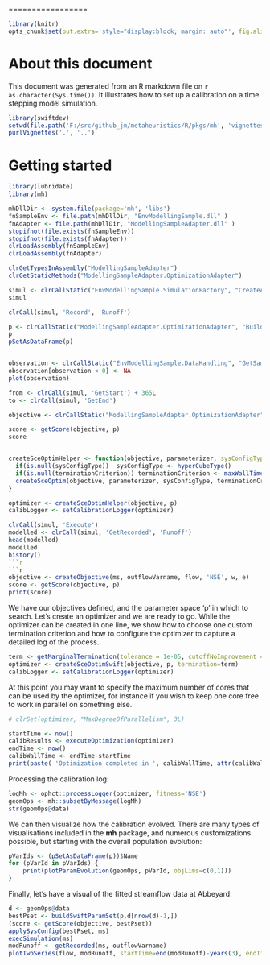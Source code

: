 <!--
%\VignetteEngine{knitr}
%\VignetteIndexEntry{Getting started with the 'mh' package}
-->

=================

```r
library(knitr)
opts_chunk$set(out.extra='style="display:block; margin: auto"', fig.align="center", fig.width=10, fig.height=8, dev='png')
```

# About this document

This document was generated from an R markdown file on `r as.character(Sys.time())`. It illustrates how to set up a calibration on a time stepping model simulation.

```r
library(swiftdev)
setwd(file.path('F:/src/github_jm/metaheuristics/R/pkgs/mh', 'vignettes'))
purlVignettes('.', '..')
```

# Getting started

```r
library(lubridate)
library(mh)

mhDllDir <- system.file(package='mh', 'libs')
fnSampleEnv <- file.path(mhDllDir, "EnvModellingSample.dll" )
fnAdapter <- file.path(mhDllDir, "ModellingSampleAdapter.dll" )
stopifnot(file.exists(fnSampleEnv))
stopifnot(file.exists(fnAdapter))
clrLoadAssembly(fnSampleEnv)
clrLoadAssembly(fnAdapter)

clrGetTypesInAssembly("ModellingSampleAdapter")
clrGetStaticMethods("ModellingSampleAdapter.OptimizationAdapter")

simul <- clrCallStatic("EnvModellingSample.SimulationFactory", "CreateAwbmSimulation", TRUE)
simul

clrCall(simul, 'Record', 'Runoff')

p <- clrCallStatic("ModellingSampleAdapter.OptimizationAdapter", "BuildParameterSpace", simul)
p
pSetAsDataFrame(p)


observation <- clrCallStatic("EnvModellingSample.DataHandling", "GetSampleRunoff")
observation[observation < 0] <- NA
plot(observation)

from <- clrCall(simul, 'GetStart') + 365L
to <- clrCall(simul, 'GetEnd')

objective <- clrCallStatic("ModellingSampleAdapter.OptimizationAdapter", "BuildEvaluator", simul, observation, from, to, "ss")

score <- getScore(objective, p)
score


createSceOptimHelper <- function(objective, parameterizer, sysConfigType = NULL, terminationCriterion = NULL) {
  if(is.null(sysConfigType))  sysConfigType <- hyperCubeType()
  if(is.null(terminationCriterion)) terminationCriterion <- maxWallTimeTermination(sysConfigType)
  createSceOptim(objective, parameterizer, sysConfigType, terminationCriterion)
}

optimizer <- createSceOptimHelper(objective, p)
calibLogger <- setCalibrationLogger(optimizer)

clrCall(simul, 'Execute')
modelled <- clrCall(simul, 'GetRecorded', 'Runoff')
head(modelled)
modelled
history()
```r


```r
objective <- createObjective(ms, outflowVarname, flow, 'NSE', w, e)
score <- getScore(objective, p)
print(score)
```

We have our objectives defined, and the parameter space 'p' in which to search. Let's create an optimizer and we are ready to go. While the optimizer can be created in one line, we show how to choose one custom termination criterion and how to configure the optimizer to capture a detailed log of the process.

```r
term <- getMarginalTermination(tolerance = 1e-05, cutoffNoImprovement = 7, maxHours = 1.5) 
optimizer <- createSceOptimSwift(objective, p, termination=term)
calibLogger <- setCalibrationLogger(optimizer)
```

At this point you may want to specify the maximum number of cores that can be used by the optimizer, for instance if you wish to keep one core free to work in parallel on something else.

```r
# clrSet(optimizer, "MaxDegreeOfParallelism", 3L)
```

```r
startTime <- now()
calibResults <- executeOptimization(optimizer)
endTime <- now()
calibWallTime <- endTime-startTime
print(paste( 'Optimization completed in ', calibWallTime, attr(calibWallTime, 'units')))
```

Processing the calibration log:

```r
logMh <- ophct::processLogger(optimizer, fitness='NSE')
geomOps <- mh::subsetByMessage(logMh)
str(geomOps@data)
```

We can then visualize how the calibration evolved. There are many types of visualisations included in the **mh** package, and numerous customizations possible, but starting with the overall population evolution:

```r
pVarIds <- (pSetAsDataFrame(p))$Name
for (pVarId in pVarIds) {
	print(plotParamEvolution(geomOps, pVarId, objLims=c(0,1)))
}
```

Finally, let's have a visual of the fitted streamflow data at Abbeyard:

```r
d <- geomOps@data
bestPset <- buildSwiftParamSet(p,d[nrow(d)-1,])
(score <- getScore(objective, bestPset))
applySysConfig(bestPset, ms)
execSimulation(ms)
modRunoff <- getRecorded(ms, outflowVarname)
plotTwoSeries(flow, modRunoff, startTime=end(modRunoff)-years(3), endTime=end(modRunoff))
```
